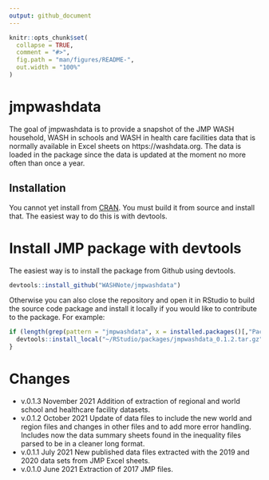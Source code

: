 ```yaml
---
output: github_document
---
```


<!-- README.md is generated from README.Rmd. Please edit that file -->

```r
knitr::opts_chunk$set(
  collapse = TRUE,
  comment = "#>",
  fig.path = "man/figures/README-",
  out.width = "100%"
)
```

# jmpwashdata

<!-- badges: start -->
<!-- badges: end -->

The goal of jmpwashdata is to provide a snapshot of the JMP WASH household, WASH in schools and WASH in health care facilities data that is normally available in Excel sheets on https://washdata.org. The data is loaded in the package since the data is updated at the moment no more often than once a year. 

## Installation

You cannot yet install from [CRAN](https://CRAN.R-project.org). You must build it from source and install that. The easiest way to do this is with devtools.

# Install JMP package with devtools

The easiest way is to install the package from Github using devtools.
``` r
devtools::install_github("WASHNote/jmpwashdata")
```

Otherwise you can also close the repository and open it in RStudio to build the source code package and install it locally if you would like to contribute to the package. For example:
```r
if (length(grep(pattern = "jmpwashdata", x = installed.packages()[,"Package"])) == 0) {
  devtools::install_local("~/RStudio/packages/jmpwashdata_0.1.2.tar.gz")
}
```

# Changes

- v.0.1.3 November 2021 Addition of extraction of regional and world school and healthcare facility datasets.
- v.0.1.2 October 2021 Update of data files to include the new world and region files and changes in other files and to add more error handling. Includes now the data summary sheets found in the inequality files parsed to be in a cleaner long format.
- v.0.1.1 July 2021 New published data files extracted with the 2019 and 2020 data sets from JMP Excel sheets.
- v.0.1.0 June 2021 Extraction of 2017 JMP files.
